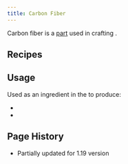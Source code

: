 ```yaml
---
title: Carbon Fiber
---
```


<ItemImage file="carbon_fiber" alt="Carbon Fiber" size="200" />

Carbon fiber is a [part](../parts) used in crafting <McItem slug="techreborn:carbon_mesh" />.

## Recipes

<CraftingTable recipe=" input air techreborn:coal_dust air input techreborn:coal_dust air techreborn:coal_dust input air techreborn:coal_dust air output techreborn:carbon_fiber "/>


## Usage 

Used as an ingredient in the <McItem slug="minecraft:crafting_table"/> to produce:

- <McItem slug="techreborn:carbon_mesh" />
- <McItem slug="techreborn:lamp_incandescent" />


## Page History

- Partially updated for 1.19 version
